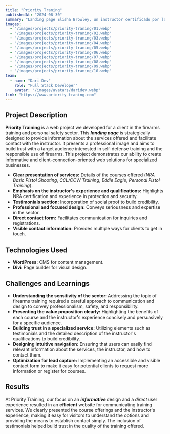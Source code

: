 ```yaml
---
title: "Priority Traning"
publishedAt: "2024-08-30"
summary: "Landing page Elisha Browley, un instructor certificado por la NRA con experiencia en la policía y protección, ofrece cursos de entrenamiento en armas de fuego centrados en la seguridad y el desarrollo de habilidades."
images:
  - "/images/projects/priority-traning/01.webp"
  - "/images/projects/priority-traning/02.webp"
  - "/images/projects/priority-traning/03.webp"
  - "/images/projects/priority-traning/04.webp"
  - "/images/projects/priority-traning/05.webp"
  - "/images/projects/priority-traning/06.webp"
  - "/images/projects/priority-traning/07.webp"
  - "/images/projects/priority-traning/08.webp"
  - "/images/projects/priority-traning/09.webp"
  - "/images/projects/priority-traning/10.webp"
team:
  - name: "Dari Dev"
    role: "Full Stack Developer"
    avatar: "/images/avatars/daridev.webp"
link: "https://www.priority-traning.com"
---
```


## Project Description

**Priority Training** is a web project we developed for a client in the firearms training and personal safety sector. This ***landing page*** is strategically designed to provide information about the services offered and facilitate contact with the instructor. It presents a professional image and aims to build trust with a target audience interested in self-defense training and the responsible use of firearms. This project demonstrates our ability to create informative and client-connection-oriented web solutions for specialized businesses.

* **Clear presentation of services:** Details of the courses offered (*NRA Basic Pistol Shooting*, *CCL/CCW Training*, *Eddie Eagle*, *Personal Pistol Training*).
* **Emphasis on the instructor's experience and qualifications:** Highlights NRA certification and experience in protection and security.
* **Testimonials section:** Incorporation of social proof to build credibility.
* **Professional and focused design:** Conveys seriousness and expertise in the sector.
* **Direct contact form:** Facilitates communication for inquiries and registrations.
* **Visible contact information:** Provides multiple ways for clients to get in touch.

## Technologies Used

- **WordPress:** CMS for content management.
- **Divi:** Page builder for visual design.

## Challenges and Learnings

* **Understanding the sensitivity of the sector:** Addressing the topic of firearms training required a careful approach to communication and design to convey professionalism, safety, and responsibility.
* **Presenting the value proposition clearly:** Highlighting the benefits of each course and the instructor's experience concisely and persuasively for a specific audience.
* **Building trust in a specialized service:** Utilizing elements such as testimonials and the detailed description of the instructor's qualifications to build credibility.
* **Designing intuitive navigation:** Ensuring that users can easily find relevant information about the services, the instructor, and how to contact them.
* **Optimization for lead capture:** Implementing an accessible and visible contact form to make it easy for potential clients to request more information or register for courses.

## Results

At Priority Training, our focus on an ***informative*** design and a *direct* user experience resulted in an **efficient** website for communicating training services. We clearly presented the course offerings and the instructor's experience, making it easy for visitors to understand the options and providing the means to establish contact simply. The inclusion of testimonials helped build trust in the quality of the training offered.